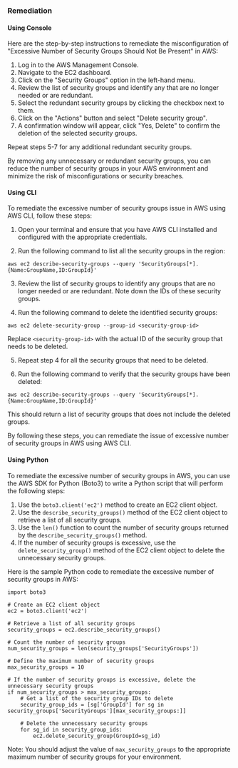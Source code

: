 ### Remediation

#### Using Console

Here are the step-by-step instructions to remediate the misconfiguration of "Excessive Number of Security Groups Should Not Be Present" in AWS:

1. Log in to the AWS Management Console.
2. Navigate to the EC2 dashboard.
3. Click on the "Security Groups" option in the left-hand menu.
4. Review the list of security groups and identify any that are no longer needed or are redundant.
5. Select the redundant security groups by clicking the checkbox next to them.
6. Click on the "Actions" button and select "Delete security group".
7. A confirmation window will appear, click "Yes, Delete" to confirm the deletion of the selected security groups.

Repeat steps 5-7 for any additional redundant security groups.

By removing any unnecessary or redundant security groups, you can reduce the number of security groups in your AWS environment and minimize the risk of misconfigurations or security breaches.

#### Using CLI

To remediate the excessive number of security groups issue in AWS using AWS CLI, follow these steps:

1. Open your terminal and ensure that you have AWS CLI installed and configured with the appropriate credentials.

2. Run the following command to list all the security groups in the region:

```
aws ec2 describe-security-groups --query 'SecurityGroups[*].{Name:GroupName,ID:GroupId}'
```

3. Review the list of security groups to identify any groups that are no longer needed or are redundant. Note down the IDs of these security groups.

4. Run the following command to delete the identified security groups:

```
aws ec2 delete-security-group --group-id <security-group-id>
```

Replace `<security-group-id>` with the actual ID of the security group that needs to be deleted.

5. Repeat step 4 for all the security groups that need to be deleted.

6. Run the following command to verify that the security groups have been deleted:

```
aws ec2 describe-security-groups --query 'SecurityGroups[*].{Name:GroupName,ID:GroupId}'
```

This should return a list of security groups that does not include the deleted groups.

By following these steps, you can remediate the issue of excessive number of security groups in AWS using AWS CLI.

#### Using Python

To remediate the excessive number of security groups in AWS, you can use the AWS SDK for Python (Boto3) to write a Python script that will perform the following steps:

1. Use the `boto3.client('ec2')` method to create an EC2 client object.
2. Use the `describe_security_groups()` method of the EC2 client object to retrieve a list of all security groups.
3. Use the `len()` function to count the number of security groups returned by the `describe_security_groups()` method.
4. If the number of security groups is excessive, use the `delete_security_group()` method of the EC2 client object to delete the unnecessary security groups.

Here is the sample Python code to remediate the excessive number of security groups in AWS:

```
import boto3

# Create an EC2 client object
ec2 = boto3.client('ec2')

# Retrieve a list of all security groups
security_groups = ec2.describe_security_groups()

# Count the number of security groups
num_security_groups = len(security_groups['SecurityGroups'])

# Define the maximum number of security groups
max_security_groups = 10

# If the number of security groups is excessive, delete the unnecessary security groups
if num_security_groups > max_security_groups:
    # Get a list of the security group IDs to delete
    security_group_ids = [sg['GroupId'] for sg in security_groups['SecurityGroups'][max_security_groups:]]
    
    # Delete the unnecessary security groups
    for sg_id in security_group_ids:
        ec2.delete_security_group(GroupId=sg_id)
```

Note: You should adjust the value of `max_security_groups` to the appropriate maximum number of security groups for your environment.

